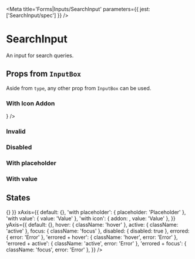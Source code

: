 

<Meta title='Forms|Inputs/SearchInput' parameters={{ jest: ['SearchInput/spec'] }} />

# SearchInput

An input for search queries.

<Preview>
  <Story name='Default'>
    <SearchInput />
  </Story>
</Preview>

<Props of={SearchInput} />

## Props from <LinkTo kind='Forms|InputBox' story='Default Story'>`InputBox`</LinkTo>

Aside from `type`, any other prop from <LinkTo kind='Forms|InputBox' story='Default Story'>`InputBox`</LinkTo> can be
used.

### With Icon Addon

<Preview>
  <Story name='With Icon Addon'>
    <SearchInput addon={<Icon name='send' x20 />} />
  </Story>
</Preview>

### Invalid

<Preview>
  <Story name='Invalid'>
    <SearchInput error='Error' />
  </Story>
</Preview>

### Disabled

<Preview>
  <Story name='Disabled'>
    <SearchInput disabled />
  </Story>
</Preview>

### With placeholder

<Preview>
  <Story name='With Placeholder'>
    <SearchInput placeholder='Placeholder' />
  </Story>
</Preview>

### With value

<Preview>
  <Story name='With Value'>
    <SearchInput defaultValue='cat rooms' />
  </Story>
</Preview>

## States

<Story name='States'>
  <PropsVariationSection
    component={SearchInput}
    common={{ onChange: () => {} }}
    xAxis={{
      default: {},
      'with placeholder': { placeholder: 'Placeholder' },
      'with value': { value: 'Value' },
      'with icon': { addon: <Icon name='magnifier' x20 />, value: 'Value' },
    }}
    yAxis={{
      default: {},
      hover: { className: 'hover' },
      active: { className: 'active' },
      focus: { className: 'focus' },
      disabled: { disabled: true },
      errored: { error: 'Error' },
      'errored + hover': { className: 'hover', error: 'Error' },
      'errored + active': { className: 'active', error: 'Error' },
      'errored + focus': { className: 'focus', error: 'Error' },
    }}
  />
</Story>
